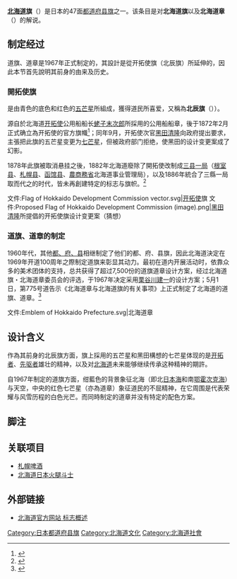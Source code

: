 {{National flag infobox
|Name = 北海道旗
|Article =
|Image = Flag of Hokkaido Prefecture.svg
|Use = 110000
|Symbol =
|Proportion = 2:3
|Adoption = 1967年5月1日
|Design = |Diminutive =
}}
'''[[北海道|北海道]]旗'''（{{jpn|j=北海道旗|hg=ほっかいどうき|rm=Hokkaidōkii|f=}}）是日本的47面[[日本都道府县旗帜|都道府县旗]]之一。该条目是对'''北海道旗'''以及'''北海道章'''（{{jpn|j=北海道章|hg=ほっかいどうしょう|rm=Hokkaidōshō|f=}}）的解说。

== 制定经过 ==
道旗、道章是1967年正式制定的，其設計是從开拓使旗（北辰旗）所延伸的，因此本节首先說明其前身的由来及历史。

=== 開拓使旗 ===
是由青色的底色和红色的[[五芒星|五芒星]]所組成，獲得道民所喜爱，又稱為'''北辰旗'''（{{jpn|j='''北辰旗'''|hg=ほくしんき|rm=Hokushinki|f=}}））。

源自於北海道[[开拓使|开拓使]]公用船船长[[蛯子末次郎|蛯子末次郎]]所採用的公用船船章，後于1872年2月正式确立為开拓使的官方旗幟<ref>{{cite web|url =http://www.hokkaido-jin.jp/issue/sp/200603/sp_01.html|title =北辰旗的设计初始，蛯子末次郎设计的船章|date =|language =ja|publisher =北海道人·北海道之星专题|accessdate =|archive-url =https://web.archive.org/web/20090725073400/http://www.hokkaido-jin.jp/issue/sp/200603/sp_01.html|archive-date =2009-07-25|dead-url =yes}}</ref>；同年9月，开拓使次官[[黑田清隆|黑田清隆]]向政府提出要求，主張把此旗的五芒星变更为[[七芒星|七芒星]]，但被政府部门拒绝，使黑田的设计变更案成了幻影。

1878年此旗被取消悬挂之後，1882年北海道廢除了開拓使改制成[[三縣一局時代|三县一局]]（[[根室县|根室县]]、[[札幌县|札幌县]]、[[函馆县|函馆县]]、[[農商務省|農商務省]]北海道事业管理局），以及1886年統合了三縣一局取而代之的{{link-ja|北海道廳 (1886-1947)|北海道庁 (1886-1947)|北海道廳}}时代，皆未再創建特定的标志与旗帜。<ref>{{cite web|url =http://www.hokkaido-jin.jp/issue/sp/200603/sp_02.html|title =北辰旗的星星标志|date =|language =ja|publisher =北海道人·北海道之星专题|accessdate =|archive-url =https://web.archive.org/web/20111005044450/http://www.hokkaido-jin.jp/issue/sp/200603/sp_02.html|archive-date =2011-10-05|dead-url =yes}}</ref>

<gallery>
文件:Flag of Hokkaido Development Commission vector.svg|[[开拓使|开拓使]]旗
文件:Proposed Flag of Hokkaido Development Commission (image).png|[[黑田清隆|黑田清隆]]所提倡的开拓使旗设计变更案（猜想）
</gallery>

=== 道旗、道章的制定 ===
1960年代，其他[[都道府縣|都、府、县]]相继制定了他们的都、府、县旗，因此北海道決定在1969年开道100周年之際制定道旗来彰显其动力。最初在道内开展活动时，依靠众多的美术团体的支持，总共获得了超过7,500份的道旗道章设计方案，经过北海道旗・北海道章委员会的评选，于1967年决定采用[[栗谷川建一|栗谷川建一]]的设计方案；5月1日，第775号道告示《北海道章与北海道旗的有关事项》上正式制定了北海道的道旗、道章。<ref>{{cite web|url =http://www.reiki.pref.hokkaido.jp/d1w_savvy/HTML_TMP/svhtml-562732482.0.Mokuji.0.0.DATA.html|title =北海道章和北海道旗|date =|language =ja|publisher =北海道|accessdate =}}{{dead link|date=2017年11月 |bot=InternetArchiveBot |fix-attempted=yes }}</ref>

<gallery>
文件:Emblem of Hokkaido Prefecture.svg|北海道章
</gallery>

== 设计含义 ==
作為其前身的北辰旗方面，旗上採用的五芒星和黑田構想的七芒星体现的是[[开拓者|开拓者]]、[[先驱者|先驱者]]雄壮的精神，以及对[[北海道|北海道]]未来能够继续传承这种精神的期許。

自1967年制定的道旗方面，绀藍色的背景象征北海（即北[[日本海|日本海]]和南[[鄂霍次克海|鄂霍次克海]]）与天空，中央的红色七芒星（亦為道章）象征道民的不屈精神，在它周围是代表荣耀与风雪历程的白色光芒。而同時制定的道章并没有特定的配色方案。

== 脚注 ==
{{Reflist}}

== 关联项目 ==
*[[札幌啤酒|札幌啤酒]]
*[[北海道日本火腿斗士|北海道日本火腿斗士]]

== 外部链接 ==
*{{ja}}[http://www.pref.hokkaido.lg.jp/overview/symbol.htm 北海道官方网站 标志概述]{{Wayback|url=http://www.pref.hokkaido.lg.jp/overview/symbol.htm |date=20130308053442 }} 

{{日本都道府县旗}}

[[Category:日本都道府县旗|Category:日本都道府县旗]]
[[Category:北海道文化|Category:北海道文化]]
[[Category:北海道社會|Category:北海道社會]]